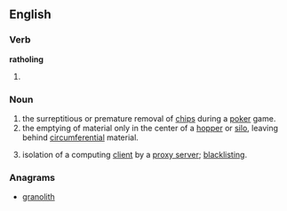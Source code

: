 ==English==
===Verb===
'''ratholing'''
# {{present participle of|rathole}}

===Noun===
{{en-noun|-}}
# the surreptitious or premature removal of [[chips]] during a [[poker]] game.
# the emptying of material only in the center of a [[hopper]] or [[silo]], leaving behind [[circumferential]] material.
# {{rfv-sense}} isolation of a computing [[client]] by a [[proxy server]]; [[blacklist]]ing.

===Anagrams===
* [[granolith#English|granolith]]